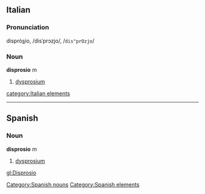 ==Italian==
===Pronunciation===
disprò<u>s</u>io, /disˈprɔzjo/, /<tt>dis"prOzjo</tt>/
===Noun===
'''disprosio''' ''m''

# [[dysprosium]]

[[category:Italian elements]]
----

== Spanish ==
=== Noun ===
'''disprosio''' ''m''
# [[dysprosium]]

[[Category:Spanish nouns]]
[[Category:Spanish elements]]

[[gl:Disprosio]]
